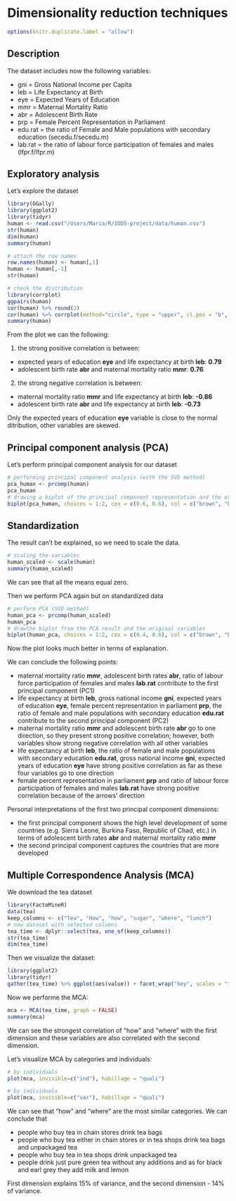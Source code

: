 # Dimensionality reduction techniques

```r
options(knitr.duplicate.label = "allow")
```

## Description

The dataset includes now the following variables:

- gni = Gross National Income per Capita
- leb =  Life Expectancy at Birth 
- eye = Expected Years of Education
- mmr = Maternal Mortality Ratio 
- abr = Adolescent Birth Rate
- prp = Female Percent Representation in Parliament 
- edu.rat = the ratio of Female and Male populations with secondary education (secedu.f/secedu.m)
- lab.rat = the ratio of labour force participation of females and males (lfpr.f/lfpr.m)

## Exploratory analysis

Let's explore the dataset

```r
library(GGally)
library(ggplot2)
library(tidyr)
human <- read.csv("/Users/Maria/R/IODS-project/data/human.csv")
str(human)
dim(human)
summary(human)

# attach the row names
row.names(human) <- human[,1]
human <- human[,-1]
str(human)
```



```r
# check the distribution
library(corrplot)
ggpairs(human)
cor(human) %>% round(2)
cor(human) %>% corrplot(method="circle", type = "upper", cl.pos = "b", tl.pos = "d", tl.cex = 0.6)
summary(human)
```


From the plot we can the following:

1) the strong positive correlation is between:
- expected years of education **eye** and life expectancy at birth **leb**: **0.79**
- adolescent birth rate **abr** and maternal mortality ratio **mmr**: **0.76**

2) the strong negative correlation is between:
- maternal mortality ratio **mmr** and life expectancy at birth **leb**: **-0.86**
- adolescent birth rate **abr** and life expectancy at birth **leb**: **-0.73**

Only the expected years of education **eye** variable is close to the normal ditribution, other variables are skewed.


## Principal component analysis (PCA)

Let's perform principal component analysis for our dataset
```r
# performing principal component analysis (with the SVD method)
pca_human <- prcomp(human)
pca_human
# drawing a biplot of the principal component representation and the original variables
biplot(pca_human, choices = 1:2, cex = c(0.6, 0.6), col = c("brown", "blue"))
```


## Standardization

The result can't be explained, so we need to scale the data.

```r
# scaling the variables
human_scaled <- scale(human)
summary(human_scaled)
```

We can see that all the means equal zero.


Then we perform PCA again but on standardized data
```r
# perform PCA (SVD method)
human_pca <- prcomp(human_scaled)
human_pca
# drawthe biplot from the PCA result and the original variables
biplot(human_pca, choices = 1:2, cex = c(0.4, 0.6), col = c("brown", "blue"))
```


Now the plot looks much better in terms of explanation. 

We can conclude the following points:

-  maternal mortality ratio **mmr**, adolescent birth rates **abr**, ratio of labour force participation of females and males **lab.rat** contribute to the first principal component (PC1)
- life expectancy at birth **leb**, gross national income **gni**, expected years of education **eye**, female percent representation in parliament **prp**, the ratio of female and male populations with secondary education **edu.rat** contribute to the second principal component (PC2)
- maternal mortality ratio **mmr** and adolescent birth rate **abr** go to one direction, so they present strong positive correlation; however, both variables show strong negative correlation with all other variables 
- life expectancy at birth **leb**, the ratio of female and male populations with secondary education **edu.rat**, gross national income **gni**, expected years of education **eye** have strong positive correlation as far as these four variables go to one direction
- female percent representation in parliament **prp** and ratio of labour force participation of females and males **lab.rat** have strong positive correlation because of the arrows' direction
 

Personal interpretations of the first two principal component dimensions:

- the first principal component shows the high level development of some countries (e.g. Sierra Leone, Burkina Faso, Republic of Chad, etc.) in terms of adolescent birth rates **abr** and maternal mortality ratio **mmr** 
- the second principal component captures the countries that are more developed



## Multiple Correspondence Analysis (MCA)

We download the tea dataset
```r
library(FactoMineR)
data(tea)
keep_columns <- c("Tea", "How", "how", "sugar", "where", "lunch")
# new dataset with selected columns
tea_time <- dplyr::select(tea, one_of(keep_columns))
str(tea_time)
dim(tea_time)
```

Then we visualize the dataset:
```r
library(ggplot2)
library(tidyr)
gather(tea_time) %>% ggplot(aes(value)) + facet_wrap("key", scales = "free") + geom_bar() + theme(axis.text.x = element_text(angle = 45, hjust = 1, size = 8))
```

Now we performe the MCA:
```r
mca <- MCA(tea_time, graph = FALSE)
summary(mca)
```


We can see the strongest correlation of "how" and "where" with the first dimension and these variables are also correlated with the second dimension. 


Let's visualize MCA by categories and individuals:

```r
# by individuals
plot(mca, invisible=c("ind"), habillage = "quali")
```


```r
# by individuals
plot(mca, invisible=c("var"), habillage = "quali")
```


We can see that "how" and "where" are the most similar categories. We can conclude that 

- people who buy tea in chain stores drink tea bags
- people who buy tea either in chain stores or in tea shops drink tea bags and unpackaged tea
- people who buy tea in tea shops drink unpackaged tea 
- people drink just pure green tea without any additions and as for black and earl grey they add milk and lemon

First dimension explains 15\% of variance, and the second dimension - 14\% of variance.
